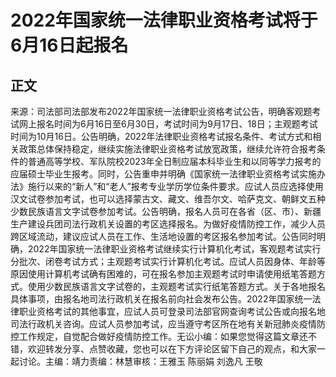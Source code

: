 # 2022年国家统一法律职业资格考试将于6月16日起报名
## 正文
来源：司法部司法部发布2022年国家统一法律职业资格考试公告，明确客观题考试网上报名时间为6月16日至6月30日，考试时间为9月17日、18日；主观题考试时间为10月16日。公告明确，2022年法律职业资格考试报名条件、考试方式和相关政策总体保持稳定，继续实施法律职业资格考试放宽政策，继续允许符合报考条件的普通高等学校、军队院校2023年全日制应届本科毕业生和以同等学力报考的应届硕士毕业生报考。同时，公告重申并明确《国家统一法律职业资格考试实施办法》施行以来的“新人”和“老人”报考专业学历学位条件要求。应试人员应选择使用汉文试卷参加考试，也可以选择蒙古文、藏文、维吾尔文、哈萨克文、朝鲜文五种少数民族语言文字试卷参加考试。公告明确，报名人员可在各省（区、市）、新疆生产建设兵团司法行政机关设置的考区选择报名。为做好疫情防控工作，减少人员跨区域流动，建议应试人员在工作、生活地设置的考区报名参加考试。公告同时明确，2022年国家统一法律职业资格考试继续实行计算机化考试，客观题考试实行分批次、闭卷考试方式；主观题考试实行计算机化考试。应试人员因身体、年龄等原因使用计算机考试确有困难的，可在报名参加主观题考试时申请使用纸笔答题方式。使用少数民族语言文字试卷的，主观题考试实行纸笔答题方式。关于各地报名具体事项，由报名地司法行政机关在报名前向社会发布公告。2022年国家统一法律职业资格考试的其他事宜，应试人员可登录司法部官网查询考试公告或向报名地司法行政机关咨询。应试人员参加考试，应当遵守考区所在地有关新冠肺炎疫情防控工作规定，自觉配合做好疫情防控工作。无讼小编：如果您觉得这篇文章还不错，欢迎转发分享、点赞收藏，您也可以在下方评论区留下自己的观点，和大家一起讨论。主编：靖力责编：林慧审核：王雅玉 陈丽娟 刘逸凡 王敬